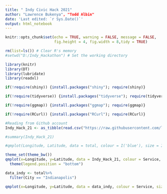 ---
title: " Indy Civic Hack 2021"
author: "Lawrence Bukenya", "Todd Albin"
date: 'Last edited: `r Sys.Date()`'
output: html_notebook
---

```{r setup, include=FALSE}
knitr::opts_chunk$set(echo = TRUE, warning = FALSE, message = FALSE,
                      fig.height = 4, fig.width = 8,tidy = TRUE)

rm(list=ls()) # Clear R's memory
#setwd("D:/Indy_Hackathon") # Set the working directory
```

```{r package, message=FALSE, warning=FALSE, echo = TRUE}

library(knitr)
library(DT)
library(lubridate)
library(readxl)

if(!require(shiny)) {install.packages("shiny"); require(shiny)}

if(!require(tidyverse)) {install.packages("tidyverse"); require(tidyverse)}

if(!require(ggmap)) {install.packages("ggmap"); require(ggmap)}

if(!require(RCurl)) {install.packages("RCurl"); require(RCurl)}
```

```{r data, eval=FALSE}
#Reading from Github account
Indy_Hack_21 <- as_tibble(read.csv("https://raw.githubusercontent.com/lawbuk/indy_civic_hack_2021/main/Indy_Hackathon_2021.csv", sep = ",", na.strings = "NA",strip.white = TRUE, stringsAsFactors = FALSE))

#summary(Indy_Hack_21)

```
```{r service_map}

#qmplot(Longitude, Latitude, data = total, colour = I('blue'), size = I(3))+theme(legend.position = "none")

theme_set(theme_bw())
qmplot(x=Longitude, y=Latitude, data = Indy_Hack_21, colour = Service, size = I(5), alpha = I(.5),label = "Provider")+
  theme(legend.position = "bottom")

data_indy <- total%>%
  filter(City == "Indianapolis")

qmplot(x=Longitude, y=Latitude, data = data_indy, colour = Service, size = I(5),label = "Provider", legend = "bottomleft")#+ facet_wrap(~ Service.Type)


```